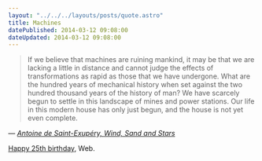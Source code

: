 ```yaml
---
layout: "../../../layouts/posts/quote.astro"
title: Machines
datePublished: 2014-03-12 09:08:00
dateUpdated: 2014-03-12 09:08:00
---
```


> If we believe that machines are ruining mankind, it may be that we are lacking a little in distance and cannot judge the effects of transformations as rapid as those that we have undergone. What are the hundred years of mechanical history when set against the two hundred thousand years of the history of man? We have scarcely begun to settle in this landscape of mines and power stations. Our life in this modern house has only just begun, and the house is not yet even complete.

— <cite>[Antoine de Saint-Exupéry, _Wind, Sand and Stars_](https://www.goodreads.com/book/show/8837.Wind_Sand_and_Stars)</cite>

[Happy 25th birthday](http://www.webat25.org/), Web.
